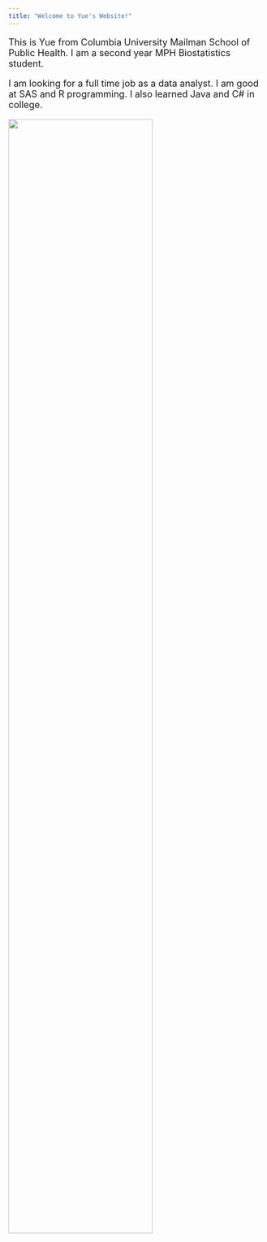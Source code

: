 ```yaml
---
title: "Welcome to Yue's Website!"
---
```


<font size="4"> 

This is Yue from Columbia University Mailman School of Public Health. I am a second year MPH Biostatistics student.

I am looking for a full time job as a data analyst. I am good at SAS and R programming. I also learned Java and C# in college.

</font> 

<img src="images/image.jpg" style="width:75%">

